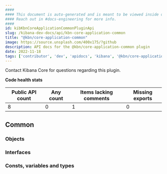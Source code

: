 ```yaml
---
####
#### This document is auto-generated and is meant to be viewed inside our experimental, new docs system.
#### Reach out in #docs-engineering for more info.
####
id: kibKbnCoreApplicationCommonPluginApi
slug: /kibana-dev-docs/api/kbn-core-application-common
title: "@kbn/core-application-common"
image: https://source.unsplash.com/400x175/?github
description: API docs for the @kbn/core-application-common plugin
date: 2022-11-18
tags: ['contributor', 'dev', 'apidocs', 'kibana', '@kbn/core-application-common']
---
```




Contact Kibana Core for questions regarding this plugin.

**Code health stats**

| Public API count  | Any count | Items lacking comments | Missing exports |
|-------------------|-----------|------------------------|-----------------|
| 8 | 0 | 1 | 0 |

## Common

### Objects
<DocDefinitionList data={kbnCoreApplicationCommonObj.common.objects}/>

### Interfaces
<DocDefinitionList data={kbnCoreApplicationCommonObj.common.interfaces}/>

### Consts, variables and types
<DocDefinitionList data={kbnCoreApplicationCommonObj.common.misc}/>

